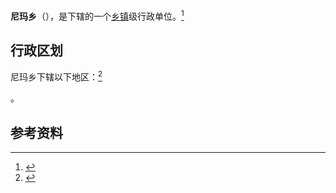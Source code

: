 {{中国乡级行政区|54/24/21/207/000}}

'''尼玛乡'''（{{bo|z=ཉི་མ་}}），是{{PRC admin/fullname|54/24/21/207/000|3}}下辖的一个[[乡镇|乡镇]]级行政单位。<ref>{{PRC admin/ref sgc|{{PRC admin/parent|54/24/21/207/000}}}}</ref>

== 行政区划 ==

尼玛乡下辖以下地区：<ref>{{PRC admin/ref sgc|54/24/21/207/000}}</ref>

{{PRC admin/children|54/24/21/207/000}}。

== 参考资料 ==

{{reflist}}

{{行政区划小作品}}
{{PRC admin/navcat|54/24/21/207/000}}